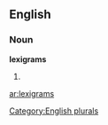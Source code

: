 ==English==

===Noun===
'''lexigrams'''

# {{plural of|[[lexigram]]}}

[[Category:English plurals]]

[[ar:lexigrams]]